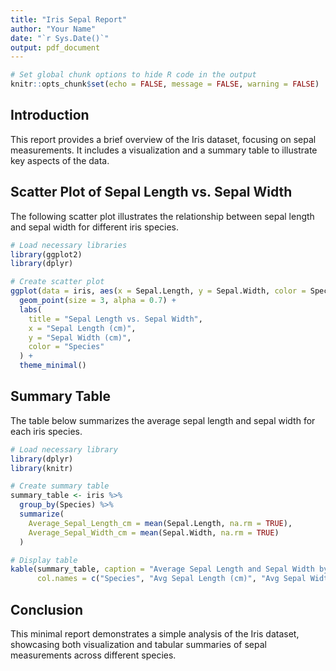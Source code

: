 ```yaml
---
title: "Iris Sepal Report"
author: "Your Name"
date: "`r Sys.Date()`"
output: pdf_document
---
```

  
```r
# Set global chunk options to hide R code in the output
knitr::opts_chunk$set(echo = FALSE, message = FALSE, warning = FALSE)
```
  
## Introduction
  
  This report provides a brief overview of the Iris dataset, focusing on sepal measurements. It includes a visualization and a summary table to illustrate key aspects of the data.

## Scatter Plot of Sepal Length vs. Sepal Width

The following scatter plot illustrates the relationship between sepal length and sepal width for different iris species.

```r
# Load necessary libraries
library(ggplot2)
library(dplyr)

# Create scatter plot
ggplot(data = iris, aes(x = Sepal.Length, y = Sepal.Width, color = Species)) +
  geom_point(size = 3, alpha = 0.7) +
  labs(
    title = "Sepal Length vs. Sepal Width",
    x = "Sepal Length (cm)",
    y = "Sepal Width (cm)",
    color = "Species"
  ) +
  theme_minimal()
```
  
## Summary Table
  
  The table below summarizes the average sepal length and sepal width for each iris species.

```r
# Load necessary library
library(dplyr)
library(knitr)

# Create summary table
summary_table <- iris %>%
  group_by(Species) %>%
  summarize(
    Average_Sepal_Length_cm = mean(Sepal.Length, na.rm = TRUE),
    Average_Sepal_Width_cm = mean(Sepal.Width, na.rm = TRUE)
  )

# Display table
kable(summary_table, caption = "Average Sepal Length and Sepal Width by Species", 
      col.names = c("Species", "Avg Sepal Length (cm)", "Avg Sepal Width (cm)"))
```

## Conclusion
  
  This minimal report demonstrates a simple analysis of the Iris dataset, showcasing both visualization and tabular summaries of sepal measurements across different species.
